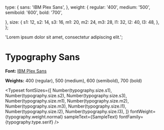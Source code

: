 
<Meta title='Theme/Typography/Sans' />

  type: {
    sans: 'IBM Plex Sans',
  },
  weight: {
    regular: '400',
    medium: '500',
    semibold: '600',
    bold: '700',

  },
  size: {
    s1: 12,
    s2: 14,
    s3: 16,
    m1: 20,
    m2: 24,
    m3: 28,
    l1: 32,
    l2: 40,
    l3: 48,
  },
};

  'Lorem ipsum dolor sit amet, consectetur adipiscing elit.';

# Typography Sans

**Font:** [IBM Plex Sans](https://fonts.google.com/specimen/IBM+Plex+Sans)

**Weights:** 400 (regular), 500 (medium), 600 (semibold), 700 (bold)

<Typeset
  fontSizes={[
    Number(typography.size.s1),
    Number(typography.size.s2),
    Number(typography.size.s3),
    Number(typography.size.m1),
    Number(typography.size.m2),
    Number(typography.size.m3),
    Number(typography.size.l1),
    Number(typography.size.l2),
    Number(typography.size.l3),
  ]}
  fontWeight={typography.weight.normal}
  sampleText={SampleText}
  fontFamily={typography.type.serif}
/>
